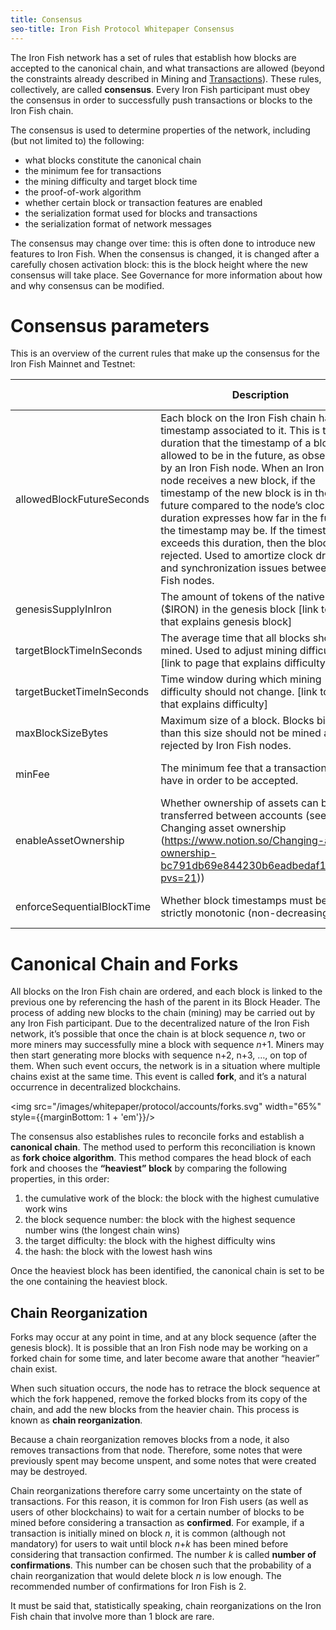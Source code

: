 ```yaml
---
title: Consensus
seo-title: Iron Fish Protocol Whitepaper Consensus
--- 
```


The Iron Fish network has a set of rules that establish how blocks are accepted to the canonical chain, and what transactions are allowed (beyond the constraints already described in Mining and [Transactions](https://www.notion.so/Transactions-0d0b05511fb8401881d6493fe30b57db?pvs=21)). These rules, collectively, are called **consensus**. Every Iron Fish participant must obey the consensus in order to successfully push transactions or blocks to the Iron Fish chain.

The consensus is used to determine properties of the network, including (but not limited to) the following:

- what blocks constitute the canonical chain
- the minimum fee for transactions
- the mining difficulty and target block time
- the proof-of-work algorithm
- whether certain block or transaction features are enabled
- the serialization format used for blocks and transactions
- the serialization format of network messages

The consensus may change over time: this is often done to introduce new features to Iron Fish. When the consensus is changed, it is changed after a carefully chosen activation block: this is the block height where the new consensus will take place. See Governance for more information about how and why consensus can be modified.

# Consensus parameters

This is an overview of the current rules that make up the consensus for the Iron Fish Mainnet and Testnet:

|  | Description | Introduced | Mainnet Value | Testnet Value |
| --- | --- | --- | --- | --- |
| allowedBlockFutureSeconds | Each block on the Iron Fish chain has a timestamp associated to it. This is the duration that the timestamp of a block is allowed to be in the future, as observed by an Iron Fish node. When an Iron Fish node receives a new block, if the timestamp of the new block is in the future compared to the node’s clock, this duration expresses how far in the future the timestamp may be. If the timestamp exceeds this duration, then the block is rejected. Used to amortize clock drifting and synchronization issues between Iron Fish nodes. | At Launch | 15 seconds | 15 seconds |
| genesisSupplyInIron | The amount of tokens of the native asset ($IRON) in the genesis block [link to page that explains genesis block] | At Launch | 42000000 $IRON | 42000000 $IRON |
| targetBlockTimeInSeconds | The average time that all blocks should be mined. Used to adjust mining difficulty [link to page that explains difficulty] | At Launch | 60 seconds | 60 seconds |
| targetBucketTimeInSeconds | Time window during which mining difficulty should not change. [link to page that explains difficulty] | At Launch | 10 seconds | 10 seconds |
| maxBlockSizeBytes | Maximum size of a block. Blocks bigger than this size should not be mined and are rejected by Iron Fish nodes. | At Launch | 524288 bytes (0.5 MiB) | 524288 bytes (0.5 MiB) |
| minFee | The minimum fee that a transaction must have in order to be accepted. | At Launch | 0.00000001 $IRON (1 ore) | 0.00000001 $IRON (1 ore) |
| enableAssetOwnership | Whether ownership of assets can be transferred between accounts (see Changing asset ownership (https://www.notion.so/Changing-asset-ownership-bc791db69e844230b6eadbedaf172fb4?pvs=21)) | Hard Fork 1 [link to FIP] | TBD | TBD |
| enforceSequentialBlockTime | Whether block timestamps must be strictly monotonic (non-decreasing) | Hard Fork 1 [link to FIP] | TBD | TBD |

# Canonical Chain and Forks

All blocks on the Iron Fish chain are ordered, and each block is linked to the previous one by referencing the hash of the parent in its Block Header. The process of adding new blocks to the chain (mining) may be carried out by any Iron Fish participant. Due to the decentralized nature of the Iron Fish network, it’s possible that once the chain is at block sequence *n*, two or more miners may successfully mine a block with sequence *n*+1. Miners may then start generating more blocks with sequence n+2, n+3, …, on top of them. When such event occurs, the network is in a situation where multiple chains exist at the same time. This event is called **fork**, and it’s a natural occurrence in decentralized blockchains.

<img src="/images/whitepaper/protocol/accounts/forks.svg" width="65%" style={{marginBottom: 1 + 'em'}}/>

The consensus also establishes rules to reconcile forks and establish a **canonical chain**. The method used to perform this reconciliation is known as **fork choice algorithm**. This method compares the head block of each fork and chooses the **“heaviest” block** by comparing the following properties, in this order:

1. the cumulative work of the block: the block with the highest cumulative work wins
2. the block sequence number: the block with the highest sequence number wins (the longest chain wins)
3. the target difficulty: the block with the highest difficulty wins
4. the hash: the block with the lowest hash wins

Once the heaviest block has been identified, the canonical chain is set to be the one containing the heaviest block.

## Chain Reorganization

Forks may occur at any point in time, and at any block sequence (after the genesis block). It is possible that an Iron Fish node may be working on a forked chain for some time, and later become aware that another “heavier” chain exist. 

When such situation occurs, the node has to retrace the block sequence at which the fork happened, remove the forked blocks from its copy of the chain, and add the new blocks from the heavier chain. This process is known as **chain reorganization**.

Because a chain reorganization removes blocks from a node, it also removes transactions from that node. Therefore, some notes that were previously spent may become unspent, and some notes that were created may be destroyed.

Chain reorganizations therefore carry some uncertainty on the state of transactions. For this reason, it is common for Iron Fish users (as well as users of other blockchains) to wait for a certain number of blocks to be mined before considering a transaction as **confirmed**.  For example, if a transaction is initially mined on block *n*, it is common (although not mandatory) for users to wait until block *n*+*k* has been mined before considering that transaction confirmed. The number *k* is called **number of confirmations**. This number can be chosen such that the probability of a chain reorganization that would delete block *n* is low enough. The recommended number of confirmations for Iron Fish is 2.

It must be said that, statistically speaking, chain reorganizations on the Iron Fish chain that involve more than 1 block are rare.